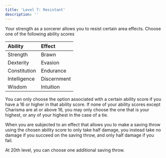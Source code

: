 ```yaml
---
title: 'Level 7: Resistant'
description: ''
---
```


Your strength as a sorcerer allows you to resist certain area effects. Choose one of the following ability scores

|Ability|Effect|
|:-|:-|
|Strength|Brawn|
|Dexterity|Evasion|
|Constitution|Endurance|
|Intelligence|Discernment|
|Wisdom|Intuition|

You can only choose the option associated with a certain ability score if you have a 16 or higher in that ability score. If none of your ability scores except Charisma are at or above 16, you may only choose the one that is your highest, or any of your highest in the case of a tie.

When you are subjected to an effect that allows you to make a saving throw using the chosen ability score to only take half damage, you instead take no damage if you succeed on the saving throw, and only half damage if you fail.

At 20th level, you can choose one additional saving throw.